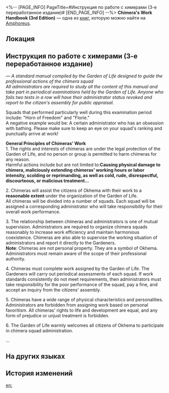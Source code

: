 <%-- [PAGE_INFO]
PageTitle=#Инструкция по работе с химерами (3-е переработанное издание)#
[END_PAGE_INFO] --%>
{{Дополнить}}
{{Книга Инфобокс
|id           = 487
|partIds      = 190800
|Название     = Chimera's Work Handbook (3rd Edition)
|Изображение  = Предмет Книга Амфореус 1.png
|Мир          = Amphoreus
|Томов        = 1
|Автор        = <!--нужно добавить-->
|Описание     = A chimera work handbook compiled by the Garden of Life Gardeners. It is a work that all squad administrators must read carefully.
|Том1         = {{tx}}
|Источник1    = {{tx|Отсутствует источник}}
|Персонажи    = 
|Фракции      = Okhema
}}
'''Chimera's Work Handbook (3rd Edition)''' — одна из [[Книги|книг]], которую можно найти на [[Amphoreus]].

==Локация==
{{Отметка карты|<!--название карты-->|<!--id отметки-->}}

==Инструкция по работе с химерами (3-е переработанное издание)==
''&mdash; A standard manual compiled by the Garden of Life designed to guide the professional actions of the chimera squad''<br />
''All administrators are required to study all the content of this manual and take part in periodical examinations held by the Garden of Life. Anyone who fails two tests in a row will have their administrator status revoked and report to the citizen's assembly for public appraisal.''

Squads that performed particularly well during this examination period include: "Horn of Freedom" and "Florie."<br />
A negative example would be: A certain administrator who has an obsession with bathing. Please make sure to keep an eye on your squad's ranking and punctually arrive at work!


'''General Principles of Chimeras' Work'''<br />
1. The rights and interests of chimeras are under the legal protection of the Garden of Life, and no person or group is permitted to harm chimeras for any reason.<br />
Harmful actions include but are not limited to:'''Causing physical damage to chimera, maliciously extending chimeras' working hours or labor intensity, scolding or reprimanding, as well as cold, rude, disrespectful, discourteous, or malicious treatment...'''

2. Chimeras will assist the citizens of Okhema with their work to a '''reasonable extent''' under the organization of the Garden of Life.<br />
All chimeras will be divided into a number of squads. Each squad will be assigned a corresponding administrator who will take responsibility for their overall work performance.

3. The relationship between chimeras and administrators is one of mutual supervision. Administrators are required to organize chimera squads reasonably to increase work efficiency and maintain harmonious coexistence. Chimeras are also able to supervise the working situation of administrators and report it directly to the Gardeners.<br />
'''Note''': Chimeras are not personal property. They are a symbol of Okhema. Administrators must remain aware of the scope of their professional authority.

4. Chimeras must complete work assigned by the Garden of Life. The Gardeners will carry out periodical assessments of each squad. If work standards consistently do not meet requirements, then administrators must take responsibility for the poor performance of the squad, pay a fine, and accept an inquiry from the citizens' assembly.

5. Chimeras have a wide range of physical characteristics and personalities. Administrators are forbidden from assigning work based on personal favoritism. All chimeras' rights to life and development are equal, and any form of prejudice or unjust treatment is forbidden.

6. The Garden of Life warmly welcomes all citizens of Okhema to participate in chimera squad administration.

...

==На других языках==
{{На других языках
|en   = Chimera's Work Handbook (3rd Edition)
|zhs  = 奇美拉工作手册（第三次修订版）
|zht  = 奇美拉工作手冊（第三次修訂版）
|ja   = キメラ作業マニュアル（第三次改訂版）
|ko   = 키메라 작업 노트(3차 수정본)
|es   = Manual de trabajo de las quimeras (3.ª edición)
|fr   = Manuel de travail des chimères (3ᵉ édition)
|ru   = Инструкция по работе с химерами (3-е переработанное издание)
|th   = คู่มือการทำงานของไคเมร่า (ฉบับแก้ครั้งที่ 3)
|vi   = Sổ Tay Làm Việc Của Chimera (Bản Chỉnh Sửa Lần Thứ 3)
|de   = Arbeitsleitfaden für Chimären (dritte Überarbeitung)
|id   = Panduan Kerja Chimera (Edisi Ketiga)
|pt   = Manual de Trabalho da Quimera (3ª Edição)
}}

==История изменений==
{{История изменений|3.5}}

[[en:]]